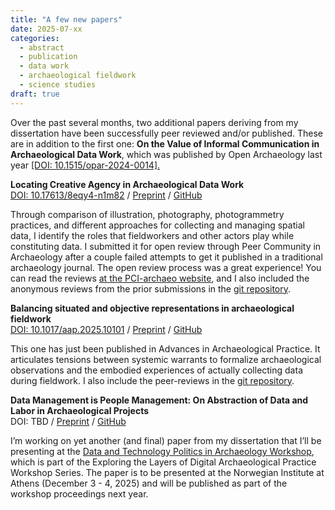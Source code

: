 ```yaml
---
title: "A few new papers"
date: 2025-07-xx
categories: 
  - abstract
  - publication
  - data work
  - archaeological fieldwork
  - science studies
draft: true
---
```


Over the past several months, two additional papers deriving from my dissertation have been successfully peer reviewed and/or published.
These are in addition to the first one: **On the Value of Informal Communication in Archaeological Data Work**, which was published by Open Archaeology last year [[DOI: 10.1515/opar-2024-0014].](https://doi.org/10.1515/opar-2024-0014/)

**Locating Creative Agency in Archaeological Data Work**\
[DOI: 10.17613/8eqy4-n1m82](https://doi.org/10.17613/8eqy4-n1m82) / [Preprint](https://zackbatist.info/locating-creative-agency/) / [GitHub](https://github.com/zackbatist/locating-creative-agency)

Through comparison of illustration, photography, photogrammetry practices, and different approaches for collecting and managing spatial data, I identify the roles that fieldworkers and other actors play while constituting data.
I submitted it for open review through Peer Community in Archaeology after a couple failed attempts to get it published in a traditional archaeology journal.
The open review process was a great experience!
You can read the reviews [at the PCI-archaeo website](https://doi.org/10.24072/pci.archaeo.100608), and I also included the anonymous reviews from the prior submissions in the [git repository](https://github.com/zackbatist/locating-creative-agency/blob/main/sections/14_peer-reviews.qmd).

**Balancing situated and objective representations in archaeological fieldwork**\
[DOI: 10.1017/aap.2025.10101](http://doi.org/10.1017/aap.2025.10101) / [Preprint](https://zackbatist.info/fuzzy-concrete/) / [GitHub](https://github.com/zackbatist/fuzzy-concrete)

This one has just been published in Advances in Archaeological Practice.
It articulates tensions between systemic warrants to formalize archaeological observations and the embodied experiences of actually collecting data during fieldwork.
I also include the peer-reviews in the [git repository](https://github.com/zackbatist/fuzzy-concrete/blob/main/sections/13_peer-review.qmd).

**Data Management is People Management: On Abstraction of Data and Labor in Archaeological Projects**\
DOI: TBD / [Preprint](https://zackbatist.info/data-tech-poli-arch/) / [GitHub](https://github.com/zackbatist/data-tech-poli-arch)

I'm working on yet another (and final) paper from my dissertation that I'll be presenting at the [Data and Technology Politics in Archaeology Workshop](https://uib.no/en/nia/179128/data-and-technology-politics-archaeology), which is part of the Exploring the Layers of Digital Archaeological Practice Workshop Series.
The paper is to be presented at the Norwegian Institute at Athens (December 3 - 4, 2025) and will be published as part of the workshop proceedings next year.
